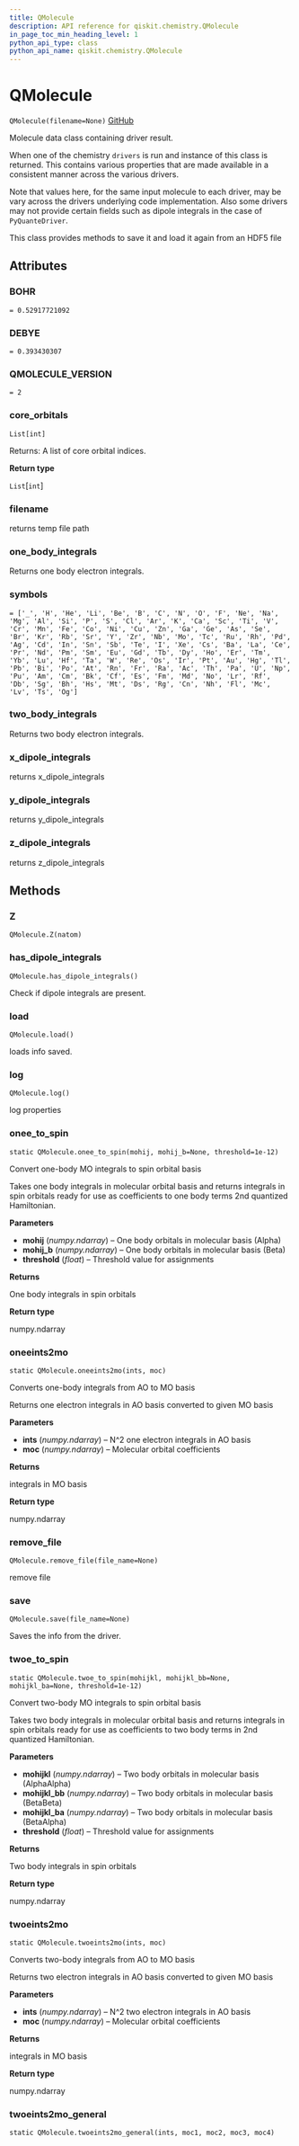 ```yaml
---
title: QMolecule
description: API reference for qiskit.chemistry.QMolecule
in_page_toc_min_heading_level: 1
python_api_type: class
python_api_name: qiskit.chemistry.QMolecule
---
```


# QMolecule

<span id="qiskit.chemistry.QMolecule" />

`QMolecule(filename=None)` [GitHub](https://github.com/qiskit-community/qiskit-aqua/tree/stable/0.7/qiskit/chemistry/qmolecule.py "view source code")

Molecule data class containing driver result.

When one of the chemistry `drivers` is run and instance of this class is returned. This contains various properties that are made available in a consistent manner across the various drivers.

Note that values here, for the same input molecule to each driver, may be vary across the drivers underlying code implementation. Also some drivers may not provide certain fields such as dipole integrals in the case of `PyQuanteDriver`.

This class provides methods to save it and load it again from an HDF5 file

## Attributes

### BOHR

<span id="qiskit.chemistry.QMolecule.BOHR" />

`= 0.52917721092`

### DEBYE

<span id="qiskit.chemistry.QMolecule.DEBYE" />

`= 0.393430307`

### QMOLECULE\_VERSION

<span id="qiskit.chemistry.QMolecule.QMOLECULE_VERSION" />

`= 2`

### core\_orbitals

<span id="qiskit.chemistry.QMolecule.core_orbitals" />

`List[int]`

Returns: A list of core orbital indices.

**Return type**

`List`\[`int`]

### filename

returns temp file path

### one\_body\_integrals

Returns one body electron integrals.

### symbols

<span id="qiskit.chemistry.QMolecule.symbols" />

`= ['_', 'H', 'He', 'Li', 'Be', 'B', 'C', 'N', 'O', 'F', 'Ne', 'Na', 'Mg', 'Al', 'Si', 'P', 'S', 'Cl', 'Ar', 'K', 'Ca', 'Sc', 'Ti', 'V', 'Cr', 'Mn', 'Fe', 'Co', 'Ni', 'Cu', 'Zn', 'Ga', 'Ge', 'As', 'Se', 'Br', 'Kr', 'Rb', 'Sr', 'Y', 'Zr', 'Nb', 'Mo', 'Tc', 'Ru', 'Rh', 'Pd', 'Ag', 'Cd', 'In', 'Sn', 'Sb', 'Te', 'I', 'Xe', 'Cs', 'Ba', 'La', 'Ce', 'Pr', 'Nd', 'Pm', 'Sm', 'Eu', 'Gd', 'Tb', 'Dy', 'Ho', 'Er', 'Tm', 'Yb', 'Lu', 'Hf', 'Ta', 'W', 'Re', 'Os', 'Ir', 'Pt', 'Au', 'Hg', 'Tl', 'Pb', 'Bi', 'Po', 'At', 'Rn', 'Fr', 'Ra', 'Ac', 'Th', 'Pa', 'U', 'Np', 'Pu', 'Am', 'Cm', 'Bk', 'Cf', 'Es', 'Fm', 'Md', 'No', 'Lr', 'Rf', 'Db', 'Sg', 'Bh', 'Hs', 'Mt', 'Ds', 'Rg', 'Cn', 'Nh', 'Fl', 'Mc', 'Lv', 'Ts', 'Og']`

### two\_body\_integrals

Returns two body electron integrals.

### x\_dipole\_integrals

returns x\_dipole\_integrals

### y\_dipole\_integrals

returns y\_dipole\_integrals

### z\_dipole\_integrals

returns z\_dipole\_integrals

## Methods

### Z

<span id="qiskit.chemistry.QMolecule.Z" />

`QMolecule.Z(natom)`

### has\_dipole\_integrals

<span id="qiskit.chemistry.QMolecule.has_dipole_integrals" />

`QMolecule.has_dipole_integrals()`

Check if dipole integrals are present.

### load

<span id="qiskit.chemistry.QMolecule.load" />

`QMolecule.load()`

loads info saved.

### log

<span id="qiskit.chemistry.QMolecule.log" />

`QMolecule.log()`

log properties

### onee\_to\_spin

<span id="qiskit.chemistry.QMolecule.onee_to_spin" />

`static QMolecule.onee_to_spin(mohij, mohij_b=None, threshold=1e-12)`

Convert one-body MO integrals to spin orbital basis

Takes one body integrals in molecular orbital basis and returns integrals in spin orbitals ready for use as coefficients to one body terms 2nd quantized Hamiltonian.

**Parameters**

*   **mohij** (*numpy.ndarray*) – One body orbitals in molecular basis (Alpha)
*   **mohij\_b** (*numpy.ndarray*) – One body orbitals in molecular basis (Beta)
*   **threshold** (*float*) – Threshold value for assignments

**Returns**

One body integrals in spin orbitals

**Return type**

numpy.ndarray

### oneeints2mo

<span id="qiskit.chemistry.QMolecule.oneeints2mo" />

`static QMolecule.oneeints2mo(ints, moc)`

Converts one-body integrals from AO to MO basis

Returns one electron integrals in AO basis converted to given MO basis

**Parameters**

*   **ints** (*numpy.ndarray*) – N^2 one electron integrals in AO basis
*   **moc** (*numpy.ndarray*) – Molecular orbital coefficients

**Returns**

integrals in MO basis

**Return type**

numpy.ndarray

### remove\_file

<span id="qiskit.chemistry.QMolecule.remove_file" />

`QMolecule.remove_file(file_name=None)`

remove file

### save

<span id="qiskit.chemistry.QMolecule.save" />

`QMolecule.save(file_name=None)`

Saves the info from the driver.

### twoe\_to\_spin

<span id="qiskit.chemistry.QMolecule.twoe_to_spin" />

`static QMolecule.twoe_to_spin(mohijkl, mohijkl_bb=None, mohijkl_ba=None, threshold=1e-12)`

Convert two-body MO integrals to spin orbital basis

Takes two body integrals in molecular orbital basis and returns integrals in spin orbitals ready for use as coefficients to two body terms in 2nd quantized Hamiltonian.

**Parameters**

*   **mohijkl** (*numpy.ndarray*) – Two body orbitals in molecular basis (AlphaAlpha)
*   **mohijkl\_bb** (*numpy.ndarray*) – Two body orbitals in molecular basis (BetaBeta)
*   **mohijkl\_ba** (*numpy.ndarray*) – Two body orbitals in molecular basis (BetaAlpha)
*   **threshold** (*float*) – Threshold value for assignments

**Returns**

Two body integrals in spin orbitals

**Return type**

numpy.ndarray

### twoeints2mo

<span id="qiskit.chemistry.QMolecule.twoeints2mo" />

`static QMolecule.twoeints2mo(ints, moc)`

Converts two-body integrals from AO to MO basis

Returns two electron integrals in AO basis converted to given MO basis

**Parameters**

*   **ints** (*numpy.ndarray*) – N^2 two electron integrals in AO basis
*   **moc** (*numpy.ndarray*) – Molecular orbital coefficients

**Returns**

integrals in MO basis

**Return type**

numpy.ndarray

### twoeints2mo\_general

<span id="qiskit.chemistry.QMolecule.twoeints2mo_general" />

`static QMolecule.twoeints2mo_general(ints, moc1, moc2, moc3, moc4)`

